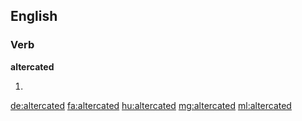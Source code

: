 ==English==

===Verb===
'''altercated'''

# {{en-past of|altercate}}

[[de:altercated]]
[[fa:altercated]]
[[hu:altercated]]
[[mg:altercated]]
[[ml:altercated]]